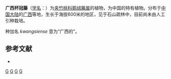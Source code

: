 {{Speciesbox
| name = 广西杯冠藤
| status = 
| status_system = 
| image =
| genus = Cynanchum
| species = kwangsiense
| authority = Tsiang et H.D.Zhang, 1974
}}

'''广西杯冠藤'''（[[学名|学名]]：{{lang|la|''Cynanchum kwangsiense''}}）为[[夹竹桃科|夹竹桃科]][[鹅绒藤属|鹅绒藤属]]的植物，为中国的特有植物。分布于[[中国大陆|中国大陆]]的[[广西|广西]]等地，生长于海拔600米的地区，见于石山疏林中，目前尚未由人工引种栽培。

种加名 ''kwangsiense'' 意为“广西的”。

== 参考文献 ==
<div class="references-small">
* {{cite web| url =http://www.bioinfo.cn/db05/KmzwSpecies.php?action=view&id=1625| title =广西杯冠藤| work =《中国高等植物数据库全库》| publisher =中国科学院微生物研究所| author =昆明植物研究所| accessdate =2009-02-22| deadurl =yes| archiveurl =https://web.archive.org/web/20160305004010/http://www.bioinfo.cn/db05/KmzwSpecies.php?action=view&id=1625| archivedate =2016-03-05}}
</div>
{{Taxonbar|from=Q11062446}}

[[Category:鹅绒藤属|G]]
[[Category:中国特有植物|G]]
[[Category:广西植物|G]]
[[Category:1974年描述的植物|G]]


{{植物小作品}}